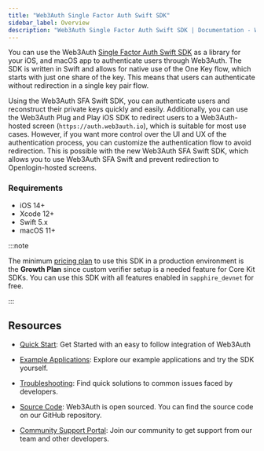```yaml
---
title: "Web3Auth Single Factor Auth Swift SDK"
sidebar_label: Overview
description: "Web3Auth Single Factor Auth Swift SDK | Documentation - Web3Auth"
---
```


You can use the Web3Auth
[Single Factor Auth Swift SDK](https://github.com/Web3Auth/single-factor-auth-swift) as a library
for your iOS, and macOS app to authenticate users through Web3Auth. The SDK is written in Swift and
allows for native use of the One Key flow, which starts with just one share of the key. This means
that users can authenticate without redirection in a single key pair flow.

Using the Web3Auth SFA Swift SDK, you can authenticate users and reconstruct their private keys
quickly and easily. Additionally, you can use the Web3Auth Plug and Play iOS SDK to redirect users
to a Web3Auth-hosted screen (`https://auth.web3auth.io`), which is suitable for most use cases.
However, if you want more control over the UI and UX of the authentication process, you can
customize the authentication flow to avoid redirection. This is possible with the new Web3Auth SFA
Swift SDK, which allows you to use Web3Auth SFA Swift and prevent redirection to Openlogin-hosted
screens.

### Requirements

- iOS 14+
- Xcode 12+
- Swift 5.x
- macOS 11+

:::note

The minimum [pricing plan](https://web3auth.io/pricing.html) to use this SDK in a production
environment is the **Growth Plan** since custom verifier setup is a needed feature for Core Kit
SDKs. You can use this SDK with all features enabled in `sapphire_devnet` for free.

:::

## Resources

- [Quick Start](/quick-start?product=CORE_KIT&sdk=SFA_IOS&framework=IOS&stepIndex=0): Get Started
  with an easy to follow integration of Web3Auth

- [Example Applications](/examples?product=Core+Kit&sdk=Single+Factor+Auth+iOS+SDK): Explore our
  example applications and try the SDK yourself.

- [Troubleshooting](/troubleshooting): Find quick solutions to common issues faced by developers.

- [Source Code](https://github.com/Web3Auth/single-factor-auth-swift): Web3Auth is open sourced. You
  can find the source code on our GitHub repository.

- [Community Support Portal](https://web3auth.io/community/c/help-core-kit/sfa-ios-sdk/30): Join our
  community to get support from our team and other developers.
